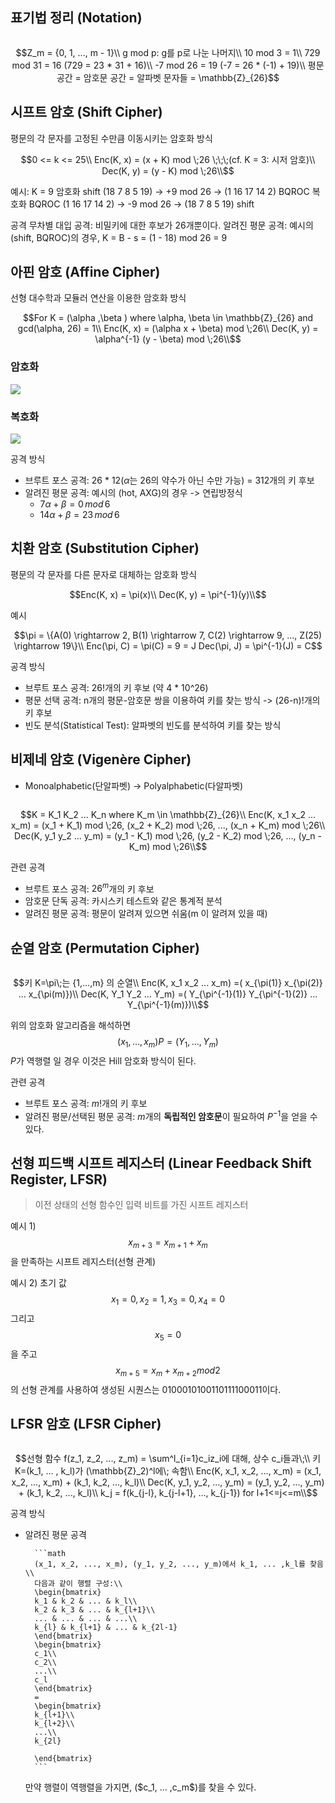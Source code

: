 ## 표기법 정리 (Notation)
<Math>

```math
Z_m = {0, 1, ..., m - 1}\\
g mod p: g를 p로 나눈 나머지\\
10 mod 3 = 1\\
729 mod 31 = 16 (729 = 23 * 31 + 16)\\
-7 mod 26 = 19 (-7 = 26 * (-1) + 19)\\
평문 공간 = 암호문 공간 = 알파벳 문자들 = \mathbb{Z}_{26}
```
</Math>

## 시프트 암호 (Shift Cipher)
평문의 각 문자를 고정된 수만큼 이동시키는 암호화 방식
<Math>

```math
0 <= k <= 25\\
Enc(K, x) = (x + K) mod \;26 \;\;\;(cf. K = 3: 시저 암호)\\
Dec(K, y) = (y - K) mod \;26\\
```
</Math>
예시: K = 9
암호화
shift (18 7 8 5 19) → +9 mod 26 → (1 16 17 14 2) BQROC
복호화
BQROC (1 16 17 14 2) → -9 mod 26 → (18 7 8 5 19) shift

공격
무차별 대입 공격: 비밀키에 대한 후보가 26개뿐이다.
알려진 평문 공격: 예시의 (shift, BQROC)의 경우, K = B - s = (1 - 18) mod 26 = 9

## 아핀 암호 (Affine Cipher)
선형 대수학과 모듈러 연산을 이용한 암호화 방식
<Math>

```math
For K = (\alpha ,\beta ) where \alpha, \beta \in \mathbb{Z}_{26} and gcd(\alpha, 26) = 1\\
Enc(K, x) = (\alpha x + \beta) mod \;26\\
Dec(K, y) = \alpha^{-1} (y - \beta) mod \;26\\
```
</Math>

### 암호화
<Img src="/posts/240424-213613.png"/>

### 복호화
<Img src="/posts/240424-220105.png"/>

공격 방식
- 브루트 포스 공격: 26 * 12($\alpha$는 26의 약수가 아닌 수만 가능) = 312개의 키 후보
- 알려진 평문 공격: 예시의 (hot, AXG)의 경우 -> 연립방정식
	- $7\alpha + \beta = 0\,mod\,6$
	- $14\alpha + \beta = 23\,mod\,6$

## 치환 암호 (Substitution Cipher)
평문의 각 문자를 다른 문자로 대체하는 암호화 방식
<Math>

```math
Enc(K, x) = \pi(x)\\
Dec(K, y) = \pi^{-1}(y)\\
```
</Math>
예시
<Math>

```math
\pi = \{A(0) \rightarrow 2, B(1) \rightarrow 7, C(2) \rightarrow 9, ..., Z(25) \rightarrow 19\}\\
Enc(\pi, C) = \pi(C) = 9 = J 
Dec(\pi, J) = \pi^{-1}(J) = C
```
</Math>

공격 방식
- 브루트 포스 공격: 26!개의 키 후보 (약 4 * 10^26)
- 평문 선택 공격: n개의 평문-암호문 쌍을 이용하여 키를 찾는 방식 -> (26-n)!개의 키 후보
- 빈도 분석(Statistical Test): 알파벳의 빈도를 분석하여 키를 찾는 방식

## 비제네 암호 (Vigenère Cipher)
- Monoalphabetic(단알파벳) -> Polyalphabetic(다알파벳)
<Math>

```math
K = K_1 K_2 ... K_n where K_m \in \mathbb{Z}_{26}\\
Enc(K, x_1 x_2 ... x_m) = (x_1 + K_1) mod \;26, (x_2 + K_2) mod \;26, ..., (x_n + K_m) mod \;26\\
Dec(K, y_1 y_2 ... y_m) = (y_1 - K_1) mod \;26, (y_2 - K_2) mod \;26, ..., (y_n - K_m) mod \;26\\
```
</Math>

관련 공격
- 브루트 포스 공격: $26^m$개의 키 후보
- 암호문 단독 공격: 카시스키 테스트와 같은 통계적 분석
- 알려진 평문 공격: 평문이 알려져 있으면 쉬움(m 이 알려져 있을 때)

## 순열 암호 (Permutation Cipher)
<Math>

```math
키 K=\pi\;는 {1,...,m} 의 순열\\ 
Enc(K, x_1 x_2 ... x_m) =( x_{\pi(1)} x_{\pi(2)} ... x_{\pi(m)})\\
Dec(K, Y_1 Y_2 ... Y_m) =( Y_{\pi^{-1}(1)} Y_{\pi^{-1}(2)} ... Y_{\pi^{-1}(m)})\\
```
</Math>

위의 암호화 알고리즘을 해석하면
$$(x_1, ...,x_m)P=(Y_1, ... ,Y_m)$$
$P$가 역행렬 일 경우 이것은 Hill 암호화 방식이 된다.

관련 공격
- 브루트 포스 공격: $m!$개의 키 후보
- 알려진 평문/선택된 평문 공격: $m$개의 **독립적인 암호문**이 필요하여 $P^{-1}$을 얻을 수 있다.

## 선형 피드백 시프트 레지스터 (Linear Feedback Shift Register, LFSR)
> 이전 상태의 선형 함수인 입력 비트를 가진 시프트 레지스터

예시 1) $$x_{m+3}=x_{m+1}+x_m$$을 만족하는 시프트 레지스터(선형 관계)

예시 2) 초기 값 $$x_1 = 0, x_2 = 1, x_3 = 0, x_4 = 0$$ 그리고 $$x_5 = 0$$을 주고 $$x_{m+5}=x_{m}+x_{m+2} mod 2$$의 선형 관계를 사용하여 생성된 시퀀스는 $0100010100110111100011$이다.

## LFSR 암호 (LFSR Cipher)
<Math>

```math
선형 함수 f(z_1, z_2, ..., z_m) = \sum^l_{i=1}c_iz_i에 대해, 상수 c_i들과\;\\ 키 K=(k_1, ... , k_l)가 (\mathbb{Z}_2)^l에\; 속함\\
Enc(K, x_1, x_2, ..., x_m) = (x_1, x_2, ..., x_m) + (k_1, k_2, ..., k_l)\\
Dec(K, y_1, y_2, ..., y_m) = (y_1, y_2, ..., y_m) + (k_1, k_2, ..., k_l)\\
k_j = f(k_{j-l}, k_{j-l+1}, ..., k_{j-1}) for l+1<=j<=m\\
```
</Math>

공격 방식
- 알려진 평문 공격
	<Math>

		```math
		(x_1, x_2, ..., x_m), (y_1, y_2, ..., y_m)에서 k_1, ... ,k_l를 찾음\\
		다음과 같이 행렬 구성:\\
		\begin{bmatrix}
		k_1 & k_2 & ... & k_l\\
		k_2 & k_3 & ... & k_{l+1}\\
		... & ... & ... & ...\\
		k_{l} & k_{l+1} & ... & k_{2l-1}
		\end{bmatrix}
		\begin{bmatrix}
		c_1\\
		c_2\\
		...\\
		c_l
		\end{bmatrix}
		=
		\begin{bmatrix}
		k_{l+1}\\
		k_{l+2}\\
		...\\
		k_{2l}
			
		\end{bmatrix}
		```
	</Math>
	만약 행렬이 역행렬을 가지면, ($c_1, ... ,c_m$)를 찾을 수 있다.